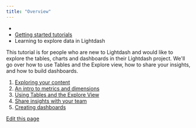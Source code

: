 ```yaml
---
title: "Overview"
---
```


* [](/)
* [Getting started tutorials](/get-started/intro)
* Learning to explore data in Lightdash

This tutorial is for people who are new to Lightdash and would like to explore the tables, charts and dashboards in their Lightdash project. We'll go over how to use Tables and the Explore view, how to share your insights, and how to build dashboards.

1. [Exploring your content](/get-started/exploring-data/exploring-your-content)
2. [An intro to metrics and dimensions](/get-started/exploring-data/intro-metrics-dimensions)
3. [Using Tables and the Explore View](/get-started/exploring-data/using-explores)
4. [Share insights with your team](/get-started/exploring-data/sharing-insights)
5. [Creating dashboards](/get-started/exploring-data/dashboards)

[Edit this page](https://github.com/lightdash/lightdash/edit/main/docs/docs/get-started/exploring-data/intro.mdx)
